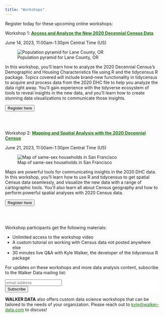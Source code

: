 ```yaml
---
title: "Workshops"
---
```


Register today for these upcoming online workshops: 

Workshop 1: [__Access and Analyze the New 2020 Decennial Census Data__](https://www.eventbrite.com/e/access-and-analyze-the-new-2020-decennial-census-data-tickets-632022023887)

June 14, 2023, 11:00am-1:30pm Central Time (US)

::: {.column-margin}
![Population pyramid for Lane County, OR](img/image1.png)
:::

In this workshop, you'll learn how to analyze the 2020 Decennial Census's Demographic and Housing Characteristics file using R and the tidycensus R package.  Topics covered will include brand-new functionality in tidycensus to acquire and process data from the 2020 DHC file to help you analyze the data right away.  You'll gain experience with the tidyverse ecosystem of tools to reveal insights in the new data, and you'll learn how to create stunning data visualizations to communicate those insights.  


```{=html}
<div class="center">
    <a href="https://www.eventbrite.com/e/access-and-analyze-the-new-2020-decennial-census-data-tickets-632022023887"><button class="custom-button">Register here</button></a>
</div>
<br/>

```


<br/>


Workshop 2: [__Mapping and Spatial Analysis with the 2020 Decennial Census__](https://www.eventbrite.com/e/mapping-and-spatial-analysis-with-the-2020-decennial-census-tickets-641300375687)

June 21, 2023, 11:00am-1:30pm Central Time (US)

::: {.column-margin}
![Map of same-sex households in San Francisco](img/image2.png)
:::

Maps are powerful tools for communicating insights in the 2020 DHC data.  In this workshop, you'll learn how to use R and tidycensus to get spatial Census data seamlessly, and visualize the new data with a range of cartographic tools.  You'll also learn all about Census geography and how to perform powerful spatial analyses with 2020 Census data.  

```{=html}
<div class="center">
    <a href="https://www.eventbrite.com/e/mapping-and-spatial-analysis-with-the-2020-decennial-census-tickets-641300375687"><button class="custom-button">Register here</button></a>
</div>
<br/>
```

<br/>


Workshop participants get the following materials: 

* Unlimited access to the workshop video
* A custom tutorial on working with Census data not posted anywhere else
* 30 minutes live Q&A with Kyle Walker, the developer of the tidycensus R package

For updates on these workshops and more data analysis content, subscribe to the Walker Data mailing list:

```{=html}
<!-- Begin MailChimp Signup Form -->
<link href="https://cdn-images.mailchimp.com/embedcode/slim-10_7.css" rel="stylesheet" type="text/css">
<style type="text/css">
#mc_embed_signup{background:#fff; clear:left; font:14px Helvetica,Arial,sans-serif; }
/* Add your own MailChimp form style overrides in your site stylesheet or in this style block.
We recommend moving this block and the preceding CSS link to the HEAD of your HTML file. */
</style>
<div id="mc_embed_signup">
<form action="https://github.us15.list-manage.com/subscribe/post?u=1829a68a5eda3d301119fdcd6&amp;id=c4a53d2961" method="post" id="mc-embedded-subscribe-form" name="mc-embedded-subscribe-form" class="validate" target="_blank" novalidate>
<div id="mc_embed_signup_scroll">

<input type="email" value="" name="EMAIL" class="email" id="mce-EMAIL" placeholder="email address" required>
<!-- real people should not fill this in and expect good things - do not remove this or risk form bot signups-->
<div style="position: absolute; left: -5000px;" aria-hidden="true"><input type="text" name="b_1829a68a5eda3d301119fdcd6_c4a53d2961" tabindex="-1" value=""></div>
<div class="clear"><input type="submit" value="Subscribe" name="subscribe" id="mc-embedded-subscribe" class="button"></div>
</div>
</form>
</div>


<!--End mc_embed_signup-->
```



__WALKER DATA__ also offers custom data science workshops that can be tailored to the needs of your organization.  Please reach out to <kyle@walker-data.com> to discuss!



<style>
 a {
   color: #1a730f; 
 }

 .btn-outline-dark:hover {
     color: #fff;
     background-color: #1a730f;
     border-color: #343a40;
 }
</style>

